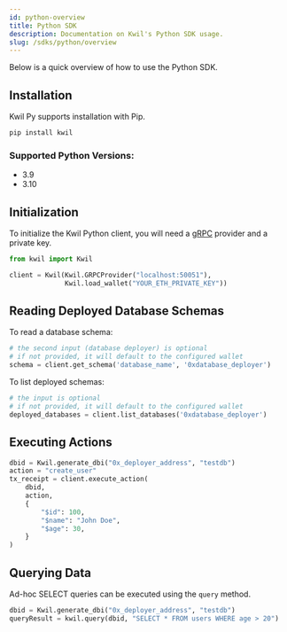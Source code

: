 ```yaml
---
id: python-overview
title: Python SDK
description: Documentation on Kwil's Python SDK usage.
slug: /sdks/python/overview
---
```


Below is a quick overview of how to use the Python SDK.

## Installation

Kwil Py supports installation with Pip.

```bash
pip install kwil
```

### Supported Python Versions:

- 3.9
- 3.10

## Initialization

To initialize the Kwil Python client, you will need a [gRPC](../../links.md) provider and a private key.

```python
from kwil import Kwil

client = Kwil(Kwil.GRPCProvider("localhost:50051"),
              Kwil.load_wallet("YOUR_ETH_PRIVATE_KEY"))
```

## Reading Deployed Database Schemas

To read a database schema:

```python
# the second input (database deployer) is optional
# if not provided, it will default to the configured wallet
schema = client.get_schema('database_name', '0xdatabase_deployer')
```

To list deployed schemas:

```python
# the input is optional
# if not provided, it will default to the configured wallet
deployed_databases = client.list_databases('0xdatabase_deployer')
```

## Executing Actions

```python
dbid = Kwil.generate_dbi("0x_deployer_address", "testdb")
action = "create_user"
tx_receipt = client.execute_action(
    dbid,
    action,
    {
        "$id": 100,
        "$name": "John Doe",
        "$age": 30,
    }
)
```

## Querying Data

Ad-hoc SELECT queries can be executed using the `query` method.

```python
dbid = Kwil.generate_dbi("0x_deployer_address", "testdb")
queryResult = kwil.query(dbid, "SELECT * FROM users WHERE age > 20")
```